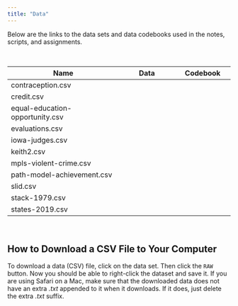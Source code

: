 ```yaml
---
title: "Data"
---
```



Below are the links to the data sets and data codebooks used in the notes, scripts, and assignments. 

<br />

<table class="table">

<thead>
<tr>
<th style="width:50%;">Name</th>
<th style="width:25%;text-align:center;">Data</th>
<th style="width:25%;text-align:center;">Codebook</th>
</tr>
</thead>


<tbody>

<tr>
<td>contraception.csv</td>
<td align="center" style="vertical-align:middle;">
  <a class="my-link" href="https://raw.githubusercontent.com/zief0002/redesigned-adventure/main/data/contraception.csv">
    <i class="fas fa-file-csv"></i>
  </a>
</td>
<td align="center" style="vertical-align:middle;">
  <a class="my-link" href="codebooks/contraception.html" target="_blank">
    <span class="fas fa-book-open" style="color: #ff2600; font-size: 20px;"></span>
  </a>
</td>
</tr>

<tr>
<td>credit.csv</td>
<td align="center" style="vertical-align:middle;">
  <a class="my-link" href="https://raw.githubusercontent.com/zief0002/redesigned-adventure/main/data/credit.csv">
    <span class="fas fa-file-csv" style="color: #ff2600; font-size: 20px;"></span>
  </a>
</td>
<td align="center" style="vertical-align:middle;">
  <a class="my-link" href="codebooks/credit.html" target="_blank">
    <span class="fas fa-book-open" style="color: #ff2600; font-size: 20px;"></span>
  </a>
</td>
</tr>


<tr>
<td>equal-education-opportunity.csv</td>
<td align="center" style="vertical-align:middle;">
  <a class="my-link" href="https://raw.githubusercontent.com/zief0002/redesigned-adventure/main/data/equal-education-opportunity.csv">
    <span class="fas fa-file-csv" style="color: #ff2600; font-size: 20px;"></span>
  </a>
</td>
<td align="center" style="vertical-align:middle;">
  <a href="codebooks/equal-education-opportunity.html" target="_blank">
    <span class="fas fa-book-open" style="color: #ff2600; font-size: 20px;"></span>
  </a>
</td>
</tr>


<tr>
<td>evaluations.csv</td>
<td align="center" style="vertical-align:middle;">
  <a class="my-link" href="https://raw.githubusercontent.com/zief0002/redesigned-adventure/main/data/evaluations.csv">
    <i class="fas fa-file-csv"></i>
  </a>
</td>
<td align="center" style="vertical-align:middle;">
  <a class="my-link" href="codebooks/evaluations.html" target="_blank">
    <i class="fas fa-book-open"></i>
  </a>
</td>
</tr>



<tr>
<td>iowa-judges.csv</td>
<td align="center" style="vertical-align:middle;">
  <a class="my-link" href="https://raw.githubusercontent.com/zief0002/redesigned-adventure/main/data/iowa-judges.csv">
    <span class="fas fa-file-csv" style="color: #ff2600; font-size: 20px;"></span>
  </a>
</td>
<td align="center" style="vertical-align:middle;">
  <a class="my-link" href="codebooks/iowa-judges.html" target="_blank">
    <span class="fas fa-book-open" style="color: #ff2600; font-size: 20px;"></span>
  </a>
</td>
</tr>


<tr>
<td>keith2.csv</td>
<td align="center" style="vertical-align:middle;">
  <a class="my-link" href="https://raw.githubusercontent.com/zief0002/redesigned-adventure/main/data/keith2.csv">
    <span class="fas fa-file-csv" style="color: #ff2600; font-size: 20px;"></span>
  </a>
</td>
<td align="center" style="vertical-align:middle;">
  <a class="my-link" href="codebooks/keith2.html" target="_blank">
    <span class="fas fa-book-open" style="color: #ff2600; font-size: 20px;"></span>
  </a>
</td>
</tr>


<tr>
<td>mpls-violent-crime.csv</td>
<td align="center" style="vertical-align:middle;">
  <a href="https://raw.githubusercontent.com/zief0002/redesigned-adventure/main/data/mpls-violent-crime.csv">
    <span class="fas fa-file-csv" style="color: #ff2600; font-size: 20px;"></span>
  </a>
</td>
<td align="center" style="vertical-align:middle;">
  <a class="my-link" href="codebooks/mpls-violent-crime.html" target="_blank">
    <span class="fas fa-book-open" style="color: #ff2600; font-size: 20px;"></span>
  </a>
</td>
</tr>

<tr>
<td>path-model-achievement.csv</td>
<td align="center" style="vertical-align:middle;">
  <a class="my-link" href="https://raw.githubusercontent.com/zief0002/redesigned-adventure/main/data/path-model-achievement.csv">
    <span class="fas fa-file-csv" style="color: #ff2600; font-size: 20px;"></span>
  </a>
</td>
<td align="center" style="vertical-align:middle;">
  <a class="my-link" href="codebooks/path-model-achievement.html" target="_blank">
    <span class="fas fa-book-open" style="color: #ff2600; font-size: 20px;"></span>
  </a>
</td>
</tr>

<tr>
<td>slid.csv</td>
<td align="center" style="vertical-align:middle;">
  <a class="my-link" href="https://raw.githubusercontent.com/zief0002/redesigned-adventure/main/data/slid.csv">
    <span class="fas fa-file-csv" style="color: #ff2600; font-size: 20px;"></span>
  </a>
</td>
<td align="center" style="vertical-align:middle;">
  <a class="my-link" href="codebooks/slid.html" target="_blank">
    <span class="fas fa-book-open" style="color: #ff2600; font-size: 20px;"></span>
  </a>
</td>
</tr>

<tr>
<td>stack-1979.csv</td>
<td align="center" style="vertical-align:middle;">
  <a class="my-link" href="https://raw.githubusercontent.com/zief0002/redesigned-adventure/main/data/stack-1979.csv">
    <span class="fas fa-file-csv" style="color: #ff2600; font-size: 20px;"></span>
  </a>
</td>
<td align="center" style="vertical-align:middle;">
  <a class="my-link" href="codebooks/stack-1979.html" target="_blank">
    <span class="fas fa-book-open" style="color: #ff2600; font-size: 20px;"></span>
  </a>
</td>
</tr>

<tr>
<td>states-2019.csv</td>
<td align="center" style="vertical-align:middle;">
  <a class="my-link" href="https://raw.githubusercontent.com/zief0002/redesigned-adventure/main/data/states-2019.csv">
    <span class="fas fa-file-csv" style="color: #ff2600; font-size: 20px;"></span>
  </a>
</td>
<td align="center" style="vertical-align:middle;">
  <a class="my-link" href="codebooks/states-2019.html" target="_blank">
    <span class="fas fa-book-open" style="color: #ff2600; font-size: 20px;"></span>
  </a>
</td>
</tr>


</tbody>
</table>

<br />


## How to Download a CSV File to Your Computer

To download a data (CSV) file, click on the data set. Then click the `RAW` button. Now you should be able to right-click the dataset and save it. If you are using Safari on a Mac, make sure that the downloaded data does not have an extra *.txt* appended to it when it downloads. If it does, just delete the extra *.txt* suffix.

<br />

